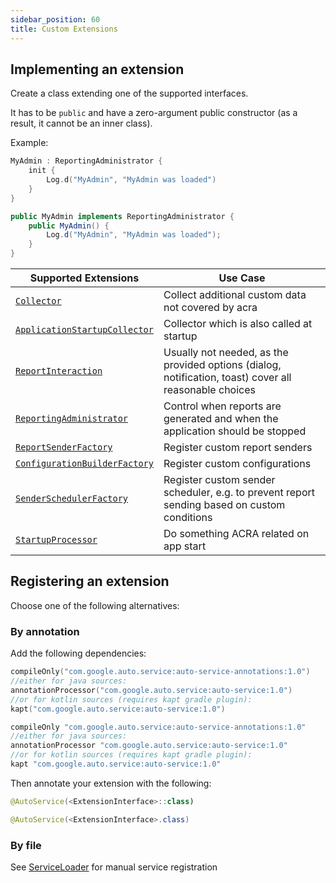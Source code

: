 ```yaml
---
sidebar_position: 60
title: Custom Extensions
---
```



## Implementing an extension
Create a class extending one of the supported interfaces. 

It has to be `public` and have a zero-argument public constructor (as a result, it cannot be an inner class).

Example:

<AndroidCode>

```kotlin
MyAdmin : ReportingAdministrator {
    init {
        Log.d("MyAdmin", "MyAdmin was loaded")
    }
}
```

```java
public MyAdmin implements ReportingAdministrator {
    public MyAdmin() {
        Log.d("MyAdmin", "MyAdmin was loaded");
    }
}
```

</AndroidCode>

| Supported Extensions | Use Case |
| --- | --- |
| [`Collector`](https://www.acra.ch/javadoc/latest/org/acra/collector/Collector.html) | Collect additional custom data not covered by acra |
| [`ApplicationStartupCollector`](https://www.acra.ch/javadoc/latest/org/acra/collector/ApplicationStartupCollector.html) | Collector which is also called at startup |
| [`ReportInteraction`](https://www.acra.ch/javadoc/latest/org/acra/interaction/ReportInteraction.html) | Usually not needed, as the provided options (dialog, notification, toast) cover all reasonable choices |
| [`ReportingAdministrator`](https://www.acra.ch/javadoc/latest/org/acra/config/ReportingAdministrator.html) | Control when reports are generated and when the application should be stopped |
| [`ReportSenderFactory`](https://www.acra.ch/javadoc/latest/org/acra/sender/ReportSenderFactory.html) | Register custom report senders |
| [`ConfigurationBuilderFactory`](https://www.acra.ch/javadoc/latest/org/acra/config/ConfigurationBuilderFactory.html) | Register custom configurations |
| [`SenderSchedulerFactory`](https://www.acra.ch/javadoc/latest/org/acra/scheduler/SenderSchedulerFactory.html) | Register custom sender scheduler, e.g. to prevent report sending based on custom conditions |
| [`StartupProcessor`](https://www.acra.ch/javadoc/latest/org/acra/startup/StartupProcessor.html)  | Do something ACRA related on app start |
## Registering an extension
Choose one of the following alternatives:
### By annotation

Add the following dependencies:
<GradleCode>

```kotlin title="build.gradle.kts"
compileOnly("com.google.auto.service:auto-service-annotations:1.0")
//either for java sources:
annotationProcessor("com.google.auto.service:auto-service:1.0")
//or for kotlin sources (requires kapt gradle plugin):
kapt("com.google.auto.service:auto-service:1.0")
```

```groovy title="build.gradle"
compileOnly "com.google.auto.service:auto-service-annotations:1.0"
//either for java sources:
annotationProcessor "com.google.auto.service:auto-service:1.0"
//or for kotlin sources (requires kapt gradle plugin):
kapt "com.google.auto.service:auto-service:1.0"
```

</GradleCode>

Then annotate your extension with the following:

<AndroidCode>

```kotlin
@AutoService(<ExtensionInterface>::class)
```

```java
@AutoService(<ExtensionInterface>.class)
```

</AndroidCode>

### By file
See [ServiceLoader](https://developer.android.com/reference/java/util/ServiceLoader.html) for manual service registration